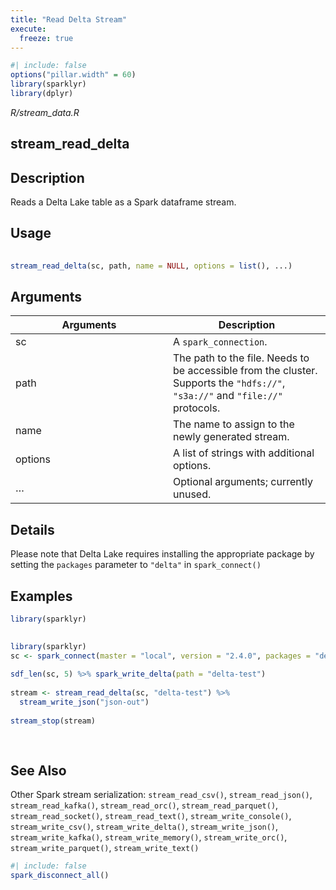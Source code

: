 ```yaml
---
title: "Read Delta Stream"
execute:
  freeze: true
---
```


```r
#| include: false
options("pillar.width" = 60)
library(sparklyr) 
library(dplyr)
```

*R/stream_data.R*

## stream_read_delta

## Description
 Reads a Delta Lake table as a Spark dataframe stream. 


## Usage
```r
 
stream_read_delta(sc, path, name = NULL, options = list(), ...) 
```

## Arguments
|Arguments|Description|
|---|---|
| sc | A `spark_connection`. |
| path | The path to the file. Needs to be accessible from the cluster. Supports the `"hdfs://"`, `"s3a://"` and `"file://"` protocols. |
| name | The name to assign to the newly generated stream. |
| options | A list of strings with additional options. |
| ... | Optional arguments; currently unused. |

## Details
 Please note that Delta Lake requires installing the appropriate package by setting the `packages` parameter to `"delta"` in `spark_connect()` 




## Examples
```r
library(sparklyr)
 
```
```r
 
 
library(sparklyr) 
sc <- spark_connect(master = "local", version = "2.4.0", packages = "delta") 
 
sdf_len(sc, 5) %>% spark_write_delta(path = "delta-test") 
 
stream <- stream_read_delta(sc, "delta-test") %>% 
  stream_write_json("json-out") 
 
stream_stop(stream) 
 
 
```

## See Also
 Other Spark stream serialization:  `stream_read_csv()`, `stream_read_json()`, `stream_read_kafka()`, `stream_read_orc()`, `stream_read_parquet()`, `stream_read_socket()`, `stream_read_text()`, `stream_write_console()`, `stream_write_csv()`, `stream_write_delta()`, `stream_write_json()`, `stream_write_kafka()`, `stream_write_memory()`, `stream_write_orc()`, `stream_write_parquet()`, `stream_write_text()` 


```r
#| include: false
spark_disconnect_all()
```
